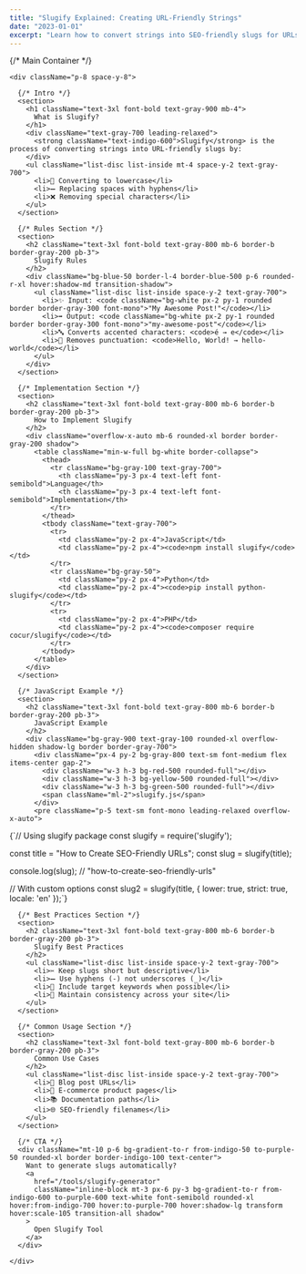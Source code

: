 ```yaml
---
title: "Slugify Explained: Creating URL-Friendly Strings"
date: "2023-01-01"
excerpt: "Learn how to convert strings into SEO-friendly slugs for URLs and filenames."
---
```


<div className="prose prose-lg max-w-none">
  {/* Main Container */}
  <div className="max-w-4xl mx-auto bg-white rounded-2xl border border-gray-200 overflow-hidden">

    <div className="p-8 space-y-8">

      {/* Intro */}
      <section>
        <h1 className="text-3xl font-bold text-gray-900 mb-4">
          What is Slugify?
        </h1>
        <div className="text-gray-700 leading-relaxed">
          <strong className="text-indigo-600">Slugify</strong> is the process of converting strings into URL-friendly slugs by:
        </div>
        <ul className="list-disc list-inside mt-4 space-y-2 text-gray-700">
          <li>🔡 Converting to lowercase</li>
          <li>➖ Replacing spaces with hyphens</li>
          <li>❌ Removing special characters</li>
        </ul>
      </section>

      {/* Rules Section */}
      <section>
        <h2 className="text-3xl font-bold text-gray-800 mb-6 border-b border-gray-200 pb-3">
          Slugify Rules
        </h2>
        <div className="bg-blue-50 border-l-4 border-blue-500 p-6 rounded-r-xl hover:shadow-md transition-shadow">
          <ul className="list-disc list-inside space-y-2 text-gray-700">
            <li>✨ Input: <code className="bg-white px-2 py-1 rounded border border-gray-300 font-mono">"My Awesome Post!"</code></li>
            <li>➡️ Output: <code className="bg-white px-2 py-1 rounded border border-gray-300 font-mono">"my-awesome-post"</code></li>
            <li>🔤 Converts accented characters: <code>é → e</code></li>
            <li>🧹 Removes punctuation: <code>Hello, World! → hello-world</code></li>
          </ul>
        </div>
      </section>

      {/* Implementation Section */}
      <section>
        <h2 className="text-3xl font-bold text-gray-800 mb-6 border-b border-gray-200 pb-3">
          How to Implement Slugify
        </h2>
        <div className="overflow-x-auto mb-6 rounded-xl border border-gray-200 shadow">
          <table className="min-w-full bg-white border-collapse">
            <thead>
              <tr className="bg-gray-100 text-gray-700">
                <th className="py-3 px-4 text-left font-semibold">Language</th>
                <th className="py-3 px-4 text-left font-semibold">Implementation</th>
              </tr>
            </thead>
            <tbody className="text-gray-700">
              <tr>
                <td className="py-2 px-4">JavaScript</td>
                <td className="py-2 px-4"><code>npm install slugify</code></td>
              </tr>
              <tr className="bg-gray-50">
                <td className="py-2 px-4">Python</td>
                <td className="py-2 px-4"><code>pip install python-slugify</code></td>
              </tr>
              <tr>
                <td className="py-2 px-4">PHP</td>
                <td className="py-2 px-4"><code>composer require cocur/slugify</code></td>
              </tr>
            </tbody>
          </table>
        </div>
      </section>

      {/* JavaScript Example */}
      <section>
        <h2 className="text-3xl font-bold text-gray-800 mb-6 border-b border-gray-200 pb-3">
          JavaScript Example
        </h2>
        <div className="bg-gray-900 text-gray-100 rounded-xl overflow-hidden shadow-lg border border-gray-700">
          <div className="px-4 py-2 bg-gray-800 text-sm font-medium flex items-center gap-2">
            <div className="w-3 h-3 bg-red-500 rounded-full"></div>
            <div className="w-3 h-3 bg-yellow-500 rounded-full"></div>
            <div className="w-3 h-3 bg-green-500 rounded-full"></div>
            <span className="ml-2">slugify.js</span>
          </div>
          <pre className="p-5 text-sm font-mono leading-relaxed overflow-x-auto">
{`// Using slugify package
const slugify = require('slugify');

const title = "How to Create SEO-Friendly URLs";
const slug = slugify(title); 

console.log(slug); // "how-to-create-seo-friendly-urls"

// With custom options
const slug2 = slugify(title, {
  lower: true,
  strict: true,
  locale: 'en'
});`}
          </pre>
        </div>
      </section>

      {/* Best Practices Section */}
      <section>
        <h2 className="text-3xl font-bold text-gray-800 mb-6 border-b border-gray-200 pb-3">
          Slugify Best Practices
        </h2>
        <ul className="list-disc list-inside space-y-2 text-gray-700">
          <li>✂️ Keep slugs short but descriptive</li>
          <li>➖ Use hyphens (-) not underscores (_)</li>
          <li>🔑 Include target keywords when possible</li>
          <li>📏 Maintain consistency across your site</li>
        </ul>
      </section>

      {/* Common Usage Section */}
      <section>
        <h2 className="text-3xl font-bold text-gray-800 mb-6 border-b border-gray-200 pb-3">
          Common Use Cases
        </h2>
        <ul className="list-disc list-inside space-y-2 text-gray-700">
          <li>📝 Blog post URLs</li>
          <li>🛒 E-commerce product pages</li>
          <li>📚 Documentation paths</li>
          <li>🌐 SEO-friendly filenames</li>
        </ul>
      </section>

      {/* CTA */}
      <div className="mt-10 p-6 bg-gradient-to-r from-indigo-50 to-purple-50 rounded-xl border border-indigo-100 text-center">
        Want to generate slugs automatically?
        <a 
          href="/tools/slugify-generator" 
          className="inline-block mt-3 px-6 py-3 bg-gradient-to-r from-indigo-600 to-purple-600 text-white font-semibold rounded-xl hover:from-indigo-700 hover:to-purple-700 hover:shadow-lg transform hover:scale-105 transition-all shadow"
        >
          Open Slugify Tool
        </a>
      </div>

    </div>
  </div>
</div>
